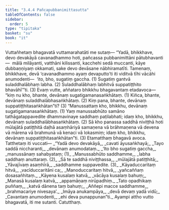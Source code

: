 ```yaml
---
title: "3.4.4 Pañcapubbanimittasutta"
tableOfContents: false
sidebar:
  order: 5
type: "tipitaka"
basket: "su"
book: "it"
---
```



<DynamicBreadcrumb />

<Division number="83" book="it" bookNo="18" page="247">

<Paragraph number="562" book="it">
Vuttañhetaṃ bhagavatā vuttamarahatāti me sutaṃ—
</Paragraph>

<Paragraph number="563" book="it">
“Yadā, bhikkhave, devo devakāyā cavanadhammo hoti, pañcassa pubbanimittāni pātubhavanti—  mālā milāyanti, vatthāni kilissanti, kacchehi sedā muccanti, kāye dubbaṇṇiyaṃ okkamati, sake devo devāsane nābhiramatīti. Tamenaṃ, bhikkhave, devā ‘cavanadhammo ayaṃ devaputto’ti iti viditvā tīhi vācāhi anumodenti—  ‘ito, bho, sugatiṃ gaccha. (1)
</Paragraph>

<Paragraph number="564" book="it">
Sugatiṃ gantvā suladdhalābhaṃ labha. (2)
</Paragraph>

<Paragraph number="565" book="it">
Suladdhalābhaṃ labhitvā suppatiṭṭhito bhavāhī’”ti. (3)
</Paragraph>

<Paragraph number="566" book="it">
Evaṃ vutte, aññataro bhikkhu bhagavantaṃ etadavoca—  “kiṃ nu kho, bhante, devānaṃ sugatigamanasaṅkhātaṃ. (1)
</Paragraph>

<Paragraph number="567" book="it">
Kiñca, bhante, devānaṃ suladdhalābhasaṅkhātaṃ. (2)
</Paragraph>

<Paragraph number="568" book="it">
Kiṃ pana, bhante, devānaṃ suppatiṭṭhitasaṅkhātan”ti? (3)
</Paragraph>

<Paragraph number="569" book="it">
“Manussattaṃ kho, bhikkhu, devānaṃ sugatigamanasaṅkhātaṃ. (1)
</Paragraph>

<Paragraph number="570" book="it">
Yaṃ manussabhūto samāno tathāgatappavedite dhammavinaye saddhaṃ paṭilabhati; idaṃ kho, bhikkhu, devānaṃ suladdhalābhasaṅkhātaṃ. (2)
</Paragraph>

<Paragraph number="571" book="it">
Sā kho panassa saddhā niviṭṭhā hoti mūlajātā patiṭṭhitā daḷhā asaṃhāriyā samaṇena vā brāhmaṇena vā devena vā mārena vā brahmunā vā kenaci vā lokasmiṃ; idaṃ kho, bhikkhu, devānaṃ suppatiṭṭhitasaṅkhātan”ti. (3)
</Paragraph>

<Paragraph number="572" book="it">
Etamatthaṃ bhagavā avoca. Tatthetaṃ iti vuccati—
</Paragraph>

<Paragraph number="573" type="verses" book="it">
_“Yadā devo devakāyā,_  
_cavati āyusaṅkhayā;_  
_Tayo saddā niccharanti,_  
_devānaṃ anumodataṃ._  

</Paragraph>

<Paragraph number="574" type="verses" book="it">
_‘Ito bho sugatiṃ gaccha,_  
_manussānaṃ sahabyataṃ; (1)_  
_Manussabhūto saddhamme,_  
_labha saddhaṃ anuttaraṃ. (2)_  

</Paragraph>

<Paragraph number="575" type="verses" book="it">
_Sā te saddhā niviṭṭhassa,_  
_mūlajātā patiṭṭhitā;_  
_Yāvajīvaṃ asaṃhīrā,_  
_saddhamme suppavedite. (3)_  

</Paragraph>

<Paragraph number="576" type="verses" book="it">
_Kāyaduccaritaṃ hitvā,_  
_vacīduccaritāni ca;_  
_Manoduccaritaṃ hitvā,_  
_yañcaññaṃ dosasañhitaṃ._  

</Paragraph>

<Paragraph number="577" type="verses" book="it">
_Kāyena kusalaṃ katvā,_  
_vācāya kusalaṃ bahuṃ;_  
_Manasā kusalaṃ katvā,_  
_appamāṇaṃ nirūpadhiṃ._  

</Paragraph>

<Paragraph number="578" type="verses" book="it">
_Tato opadhikaṃ puññaṃ,_  
_katvā dānena taṃ bahuṃ;_  
_Aññepi macce saddhamme,_  
_brahmacariye nivesaya’._  

</Paragraph>

<Paragraph number="579" type="verses" book="it">
_Imāya anukampāya,_  
_devā devaṃ yadā vidū;_  
_Cavantaṃ anumodenti,_  
_ehi deva punappunan”ti._  

</Paragraph>

<Paragraph number="580" book="it">
Ayampi attho vutto bhagavatā, iti me sutanti.

</Paragraph>
</Division>

<Paragraph number="581" type="center" book="it">
Catutthaṃ.
</Paragraph>